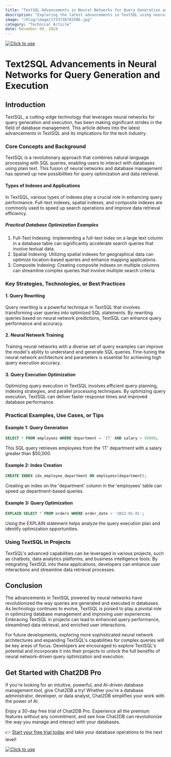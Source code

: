 ```yaml
---
title: "TextSQL Advancements in Neural Networks for Query Generation and Execution"
description: "Exploring the latest advancements in TextSQL using neural networks for query generation and execution, and its impact on the current technology landscape."
image: "/blog/image/1733736782506.jpg"
category: "Technical Article"
date: December 09, 2024
---
```

[![Click to use](/image/blog/bg/chat2db1.png)](https://app.chat2db.ai/)
# Text2SQL Advancements in Neural Networks for Query Generation and Execution


<Authors date="December 09, 2024">
  <Author name="Aria Wells" link="https://chat2db.ai" />
</Authors>

## Introduction
TextSQL, a cutting-edge technology that leverages neural networks for query generation and execution, has been making significant strides in the field of database management. This article delves into the latest advancements in TextSQL and its implications for the tech industry.

### Core Concepts and Background
TextSQL is a revolutionary approach that combines natural language processing with SQL queries, enabling users to interact with databases using plain text. This fusion of neural networks and database management has opened up new possibilities for query optimization and data retrieval.

#### Types of Indexes and Applications
In TextSQL, various types of indexes play a crucial role in enhancing query performance. Full-text indexes, spatial indexes, and composite indexes are commonly used to speed up search operations and improve data retrieval efficiency.

##### Practical Database Optimization Examples
1. Full-Text Indexing: Implementing a full-text index on a large text column in a database table can significantly accelerate search queries that involve textual data.
2. Spatial Indexing: Utilizing spatial indexes for geographical data can optimize location-based queries and enhance mapping applications.
3. Composite Indexing: Creating composite indexes on multiple columns can streamline complex queries that involve multiple search criteria.

### Key Strategies, Technologies, or Best Practices
#### 1. Query Rewriting
Query rewriting is a powerful technique in TextSQL that involves transforming user queries into optimized SQL statements. By rewriting queries based on neural network predictions, TextSQL can enhance query performance and accuracy.

#### 2. Neural Network Training
Training neural networks with a diverse set of query examples can improve the model's ability to understand and generate SQL queries. Fine-tuning the neural network architecture and parameters is essential for achieving high query execution accuracy.

#### 3. Query Execution Optimization
Optimizing query execution in TextSQL involves efficient query planning, indexing strategies, and parallel processing techniques. By optimizing query execution, TextSQL can deliver faster response times and improved database performance.

### Practical Examples, Use Cases, or Tips
#### Example 1: Query Generation
```sql
SELECT * FROM employees WHERE department = 'IT' AND salary > 50000;
```
This SQL query retrieves employees from the 'IT' department with a salary greater than $50,000.

#### Example 2: Index Creation
```sql
CREATE INDEX idx_employee_department ON employees(department);
```
Creating an index on the 'department' column in the 'employees' table can speed up department-based queries.

#### Example 3: Query Optimization
```sql
EXPLAIN SELECT * FROM orders WHERE order_date > '2022-01-01';
```
Using the EXPLAIN statement helps analyze the query execution plan and identify optimization opportunities.

### Using TextSQL in Projects
TextSQL's advanced capabilities can be leveraged in various projects, such as chatbots, data analytics platforms, and business intelligence tools. By integrating TextSQL into these applications, developers can enhance user interactions and streamline data retrieval processes.

## Conclusion
The advancements in TextSQL powered by neural networks have revolutionized the way queries are generated and executed in databases. As technology continues to evolve, TextSQL is poised to play a pivotal role in optimizing database management and improving user experiences. Embracing TextSQL in projects can lead to enhanced query performance, streamlined data retrieval, and enriched user interactions.

For future developments, exploring more sophisticated neural network architectures and expanding TextSQL's capabilities for complex queries will be key areas of focus. Developers are encouraged to explore TextSQL's potential and incorporate it into their projects to unlock the full benefits of neural network-driven query optimization and execution.

## Get Started with Chat2DB Pro

If you're looking for an intuitive, powerful, and AI-driven database management tool, give Chat2DB a try! Whether you're a database administrator, developer, or data analyst, Chat2DB simplifies your work with the power of AI.

Enjoy a 30-day free trial of Chat2DB Pro. Experience all the premium features without any commitment, and see how Chat2DB can revolutionize the way you manage and interact with your databases.

👉 [Start your free trial today](https://app.chat2db.ai/) and take your database operations to the next level!

[![Click to use](/image/blog/bg/chat2db.jpg)](https://app.chat2db.ai/)
